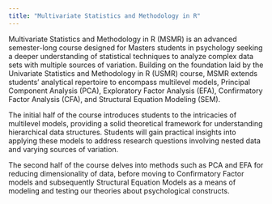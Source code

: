 ---
title: "Multivariate Statistics and Methodology in R"
---


Multivariate Statistics and Methodology in R (MSMR) is an advanced semester-long course designed for Masters students in psychology seeking a deeper understanding of statistical techniques to analyze complex data sets with multiple sources of variation. Building on the foundation laid by the Univariate Statistics and Methodology in R (USMR) course, MSMR extends students' analytical repertoire to encompass multilevel models, Principal Component Analysis (PCA), Exploratory Factor Analysis (EFA), Confirmatory Factor Analysis (CFA), and Structural Equation Modeling (SEM).

The initial half of the course introduces students to the intricacies of multilevel models, providing a solid theoretical framework for understanding hierarchical data structures. Students will gain practical insights into applying these models to address research questions involving nested data and varying sources of variation.

The second half of the course delves into methods such as PCA and EFA for reducing dimensionality of data, before moving to Confirmatory Factor models and subsequently Structural Equation Models as a means of modeling and testing our theories about psychological constructs. 

